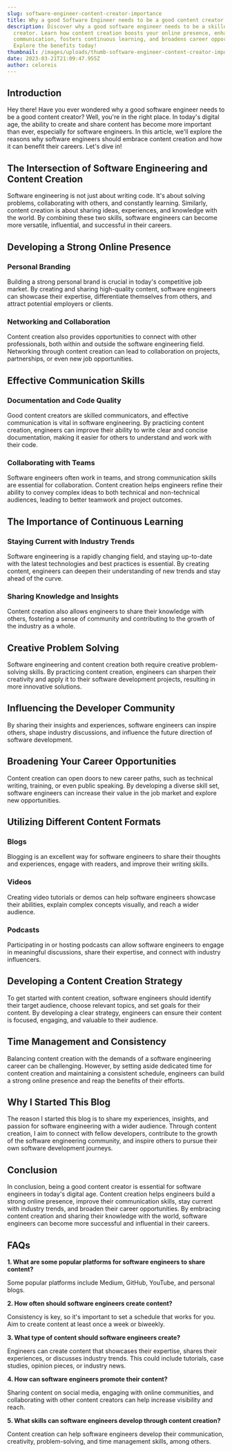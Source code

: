 ```yaml
---
slug: software-engineer-content-creator-importance
title: Why a good Software Engineer needs to be a good content creator
description: Discover why a good software engineer needs to be a skilled content
  creator. Learn how content creation boosts your online presence, enhances
  communication, fosters continuous learning, and broadens career opportunities.
  Explore the benefits today!
thumbnail: /images/uploads/thumb-software-engineer-content-creator-importance.jpg
date: 2023-03-21T21:09:47.955Z
author: celoreis
---
```

## Introduction

Hey there! Have you ever wondered why a good software engineer needs to be a good content creator? Well, you're in the right place. In today's digital age, the ability to create and share content has become more important than ever, especially for software engineers. In this article, we'll explore the reasons why software engineers should embrace content creation and how it can benefit their careers. Let's dive in!

## The Intersection of Software Engineering and Content Creation

Software engineering is not just about writing code. It's about solving problems, collaborating with others, and constantly learning. Similarly, content creation is about sharing ideas, experiences, and knowledge with the world. By combining these two skills, software engineers can become more versatile, influential, and successful in their careers.

## Developing a Strong Online Presence

### Personal Branding

Building a strong personal brand is crucial in today's competitive job market. By creating and sharing high-quality content, software engineers can showcase their expertise, differentiate themselves from others, and attract potential employers or clients.

### Networking and Collaboration

Content creation also provides opportunities to connect with other professionals, both within and outside the software engineering field. Networking through content creation can lead to collaboration on projects, partnerships, or even new job opportunities.

## Effective Communication Skills

### Documentation and Code Quality

Good content creators are skilled communicators, and effective communication is vital in software engineering. By practicing content creation, engineers can improve their ability to write clear and concise documentation, making it easier for others to understand and work with their code.

### Collaborating with Teams

Software engineers often work in teams, and strong communication skills are essential for collaboration. Content creation helps engineers refine their ability to convey complex ideas to both technical and non-technical audiences, leading to better teamwork and project outcomes.

## The Importance of Continuous Learning

### Staying Current with Industry Trends

Software engineering is a rapidly changing field, and staying up-to-date with the latest technologies and best practices is essential. By creating content, engineers can deepen their understanding of new trends and stay ahead of the curve.

### Sharing Knowledge and Insights

Content creation also allows engineers to share their knowledge with others, fostering a sense of community and contributing to the growth of the industry as a whole.

## Creative Problem Solving

Software engineering and content creation both require creative problem-solving skills. By practicing content creation, engineers can sharpen their creativity and apply it to their software development projects, resulting in more innovative solutions.

## Influencing the Developer Community

By sharing their insights and experiences, software engineers can inspire others, shape industry discussions, and influence the future direction of software development.

## Broadening Your Career Opportunities

Content creation can open doors to new career paths, such as technical writing, training, or even public speaking. By developing a diverse skill set, software engineers can increase their value in the job market and explore new opportunities.

## Utilizing Different Content Formats

### Blogs

Blogging is an excellent way for software engineers to share their thoughts and experiences, engage with readers, and improve their writing skills.

### Videos

Creating video tutorials or demos can help software engineers showcase their abilities, explain complex concepts visually, and reach a wider audience.

### Podcasts

Participating in or hosting podcasts can allow software engineers to engage in meaningful discussions, share their expertise, and connect with industry influencers.

## Developing a Content Creation Strategy

To get started with content creation, software engineers should identify their target audience, choose relevant topics, and set goals for their content. By developing a clear strategy, engineers can ensure their content is focused, engaging, and valuable to their audience.

## Time Management and Consistency

Balancing content creation with the demands of a software engineering career can be challenging. However, by setting aside dedicated time for content creation and maintaining a consistent schedule, engineers can build a strong online presence and reap the benefits of their efforts.

## Why I Started This Blog

The reason I started this blog is to share my experiences, insights, and passion for software engineering with a wider audience. Through content creation, I aim to connect with fellow developers, contribute to the growth of the software engineering community, and inspire others to pursue their own software development journeys.

## Conclusion

In conclusion, being a good content creator is essential for software engineers in today's digital age. Content creation helps engineers build a strong online presence, improve their communication skills, stay current with industry trends, and broaden their career opportunities. By embracing content creation and sharing their knowledge with the world, software engineers can become more successful and influential in their careers.

## FAQs

**1. What are some popular platforms for software engineers to share content?**

Some popular platforms include Medium, GitHub, YouTube, and personal blogs.

**2. How often should software engineers create content?**

Consistency is key, so it's important to set a schedule that works for you. Aim to create content at least once a week or biweekly.

**3. What type of content should software engineers create?**

Engineers can create content that showcases their expertise, shares their experiences, or discusses industry trends. This could include tutorials, case studies, opinion pieces, or industry news.

**4. How can software engineers promote their content?**

Sharing content on social media, engaging with online communities, and collaborating with other content creators can help increase visibility and reach.

**5. What skills can software engineers develop through content creation?**

Content creation can help software engineers develop their communication, creativity, problem-solving, and time management skills, among others.